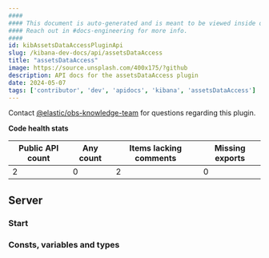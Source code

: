 ```yaml
---
####
#### This document is auto-generated and is meant to be viewed inside our experimental, new docs system.
#### Reach out in #docs-engineering for more info.
####
id: kibAssetsDataAccessPluginApi
slug: /kibana-dev-docs/api/assetsDataAccess
title: "assetsDataAccess"
image: https://source.unsplash.com/400x175/?github
description: API docs for the assetsDataAccess plugin
date: 2024-05-07
tags: ['contributor', 'dev', 'apidocs', 'kibana', 'assetsDataAccess']
---
```




Contact [@elastic/obs-knowledge-team](https://github.com/orgs/elastic/teams/obs-knowledge-team) for questions regarding this plugin.

**Code health stats**

| Public API count  | Any count | Items lacking comments | Missing exports |
|-------------------|-----------|------------------------|-----------------|
| 2 | 0 | 2 | 0 |

## Server

### Start
<DocDefinitionList data={[assetsDataAccessObj.server.start]}/>

### Consts, variables and types
<DocDefinitionList data={assetsDataAccessObj.server.misc}/>


